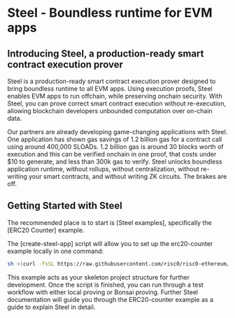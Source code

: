 # Steel - Boundless runtime for EVM apps

## Introducing Steel, a production-ready smart contract execution prover

Steel is a production-ready smart contract execution prover designed to bring boundless runtime to all EVM apps. Using execution proofs, Steel enables EVM apps to run offchain, while preserving onchain security. With Steel, you can prove correct smart contract execution without re-execution, allowing blockchain developers unbounded computation over on-chain data.

Our partners are already developing game-changing applications with Steel. One application has shown gas savings of 1.2 billion gas for a contract call using around 400,000 SLOADs. 1.2 billion gas is around 30 blocks worth of execution and this can be verified onchain in one proof, that costs under $10 to generate, and less than 300k gas to verify. Steel unlocks boundless application runtime, without rollups, without centralization, without re-writing your smart contracts, and without writing ZK circuits. The brakes are off.

## Getting Started with Steel

The recommended place is to start is [Steel examples], specifically the [ERC20 Counter] example.

The [create-steel-app] script will allow you to set up the erc20-counter example locally in one command:

```sh
sh <(curl -fsSL https://raw.githubusercontent.com/risc0/risc0-ethereum/refs/heads/main/crates/steel/docs/create-steel-app/create-steel-app)
```

This example acts as your skeleton project structure for further development. Once the script is finished, you can run through a test workflow with either local proving or Bonsai proving. Further Steel documentation will guide you through the ERC20-counter example as a guide to explain Steel in detail.